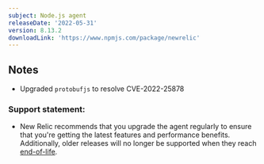 ```yaml
---
subject: Node.js agent
releaseDate: '2022-05-31'
version: 8.13.2
downloadLink: 'https://www.npmjs.com/package/newrelic'
---
```


## Notes

* Upgraded `protobufjs` to resolve  CVE-2022-25878


### Support statement:

* New Relic recommends that you upgrade the agent regularly to ensure that you're getting the latest features and performance benefits. Additionally, older releases will no longer be supported when they reach [end-of-life](/docs/using-new-relic/cross-product-functions/install-configure/notification-changes-new-relic-saas-features-distributed-software).